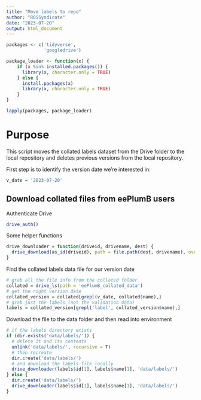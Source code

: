 ```yaml
---
title: "Move labels to repo"
author: "ROSSyndicate"
date: "2023-07-20"
output: html_document
---
```


```r
packages <- c('tidyverse',
              'googledrive')

package_loader <- function(x) {
    if (x %in% installed.packages()) {
      library(x, character.only = TRUE)
    } else {
      install.packages(x)
      library(x, character.only = TRUE)
    }
}

lapply(packages, package_loader)
```

# Purpose

This script moves the collated labels dataset from the Drive folder to the local repository and deletes previous versions from the local repository.

First step is to identify the version date we're interested in:

```r
v_date = '2023-07-20'
```

## Download collated files from eePlumB users

Authenticate Drive

```r
drive_auth()
```

Some helper functions

```r
drive_downloader = function(driveid, drivename, dest) {
  drive_download(as_id(driveid), path = file.path(dest, drivename), overwrite = T)
}
```

Find the collated labels data file for our version date

```r
# grab all the file info from the collated folder
collated = drive_ls(path = 'eePlumB_collated_data')
# get the right version date
collated_version = collated[grepl(v_date, collated$name),]
# grab just the labels (not the validation data)
labels = collated_version[grepl('label', collated_version$name),]
```

Download the file to the data folder and then read into environment

```r
# if the labels directory exists
if (dir.exists('data/labels/')) {
  # delete it and its contents
  unlink('data/labels/', recursive = T)
  # then recreate
  dir.create('data/labels/')
  # and download the labels file locally
  drive_downloader(labels$id[1], labels$name[1], 'data/labels/')
} else {
  dir.create('data/labels/')
  drive_downloader(labels$id[1], labels$name[1], 'data/labels/')
}
```
